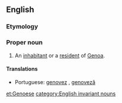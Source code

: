 ==English==

===Etymology===
{{suffix|Genoa|ese}}

===Proper noun===
{{en-proper noun|Genoese}}

# An [[inhabitant]] or a [[resident]] of [[Genoa]].

====Translations====
{{trans-top|an inhabitant or a resident of Genoa}}
* Portuguese: [[genovez]] {{m}}, [[genoveză]] {{f}}
{{trans-mid}}
{{trans-bottom}}

[[et:Genoese]]
[[category:English invariant nouns]]